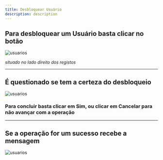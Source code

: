 ```yaml
---
title: Desbloquear Usuário
description: description
---
```


## Para desbloquear um Usuário basta clicar no botão

![usuarios](./images/desbloquear-usuario.png "usuarios")

_situado no lado direito dos registos_

---

## É questionado se tem a certeza do desbloqueio

![usuarios](./images/questao-desbloquear.png "usuarios")

### Para concluir basta clicar em **Sim**, ou clicar em **Cancelar** para não avançar com a operação

---

## Se a operação for um sucesso recebe a mensagem

![usuarios](./images/sucesso-desbloquear.png "usuarios")
